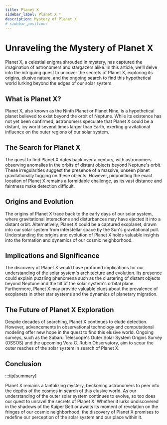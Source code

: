 ```yaml
---
title: Planet X
sidebar_label: Planet X *
description: Mystery of Planet X
# sidebar_position: 
---
```


# Unraveling the Mystery of Planet X

Planet X, a celestial enigma shrouded in mystery, has captured the imagination of astronomers and stargazers alike. In this article, we'll delve into the intriguing quest to uncover the secrets of Planet X, exploring its origins, elusive nature, and the ongoing search to find this hypothetical world lurking beyond the edges of our solar system.

## What is Planet X?

Planet X, also known as the Ninth Planet or Planet Nine, is a hypothetical planet believed to exist beyond the orbit of Neptune. While its existence has not yet been confirmed, astronomers speculate that Planet X could be a distant, icy world several times larger than Earth, exerting gravitational influence on the outer regions of our solar system.

## The Search for Planet X

The quest to find Planet X dates back over a century, with astronomers observing anomalies in the orbits of distant objects beyond Neptune's orbit. These irregularities suggest the presence of a massive, unseen planet gravitationally tugging on these objects. However, pinpointing the exact location of Planet X remains a formidable challenge, as its vast distance and faintness make detection difficult.

## Origins and Evolution

The origins of Planet X trace back to the early days of our solar system, where gravitational interactions and disturbances may have ejected it into a distant orbit. Alternatively, Planet X could be a captured exoplanet, drawn into our solar system from interstellar space by the Sun's gravitational pull. Understanding the origins and evolution of Planet X holds valuable insights into the formation and dynamics of our cosmic neighborhood.

## Implications and Significance

The discovery of Planet X would have profound implications for our understanding of the solar system's architecture and evolution. Its presence could explain puzzling phenomena such as the clustering of distant objects beyond Neptune and the tilt of the solar system's orbital plane. Furthermore, Planet X may provide valuable clues about the prevalence of exoplanets in other star systems and the dynamics of planetary migration.

## The Future of Planet X Exploration

Despite decades of searching, Planet X continues to elude detection. However, advancements in observational technology and computational modeling offer new hope in the quest to find this elusive world. Ongoing surveys, such as the Subaru Telescope's Outer Solar System Origins Survey (OSSOS) and the upcoming Vera C. Rubin Observatory, aim to scour the outer reaches of the solar system in search of Planet X.

## Conclusion

:::tip[summary]

Planet X remains a tantalizing mystery, beckoning astronomers to peer into the depths of the cosmos in search of this elusive world. As our understanding of the outer solar system continues to evolve, so too does our quest to unravel the secrets of Planet X. Whether it lurks undiscovered in the shadows of the Kuiper Belt or awaits its moment of revelation on the fringes of our cosmic neighborhood, the discovery of Planet X promises to redefine our perception of the solar system and our place within it.